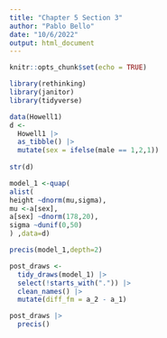```yaml
---
title: "Chapter 5 Section 3"
author: "Pablo Bello"
date: "10/6/2022"
output: html_document
---
```


```r
knitr::opts_chunk$set(echo = TRUE)
```

```r
library(rethinking)
library(janitor)
library(tidyverse)
```


```r
data(Howell1)
d <- 
  Howell1 |> 
  as_tibble() |> 
  mutate(sex = ifelse(male == 1,2,1))
       
str(d)
```


```r
model_1 <-quap(
alist(
height ~dnorm(mu,sigma),
mu <-a[sex],
a[sex] ~dnorm(178,20),
sigma ~dunif(0,50)
) ,data=d)

precis(model_1,depth=2)
```

```r
post_draws <- 
  tidy_draws(model_1) |> 
  select(!starts_with(".")) |> 
  clean_names() |> 
  mutate(diff_fm = a_2 - a_1)

post_draws |> 
  precis()



  
```


